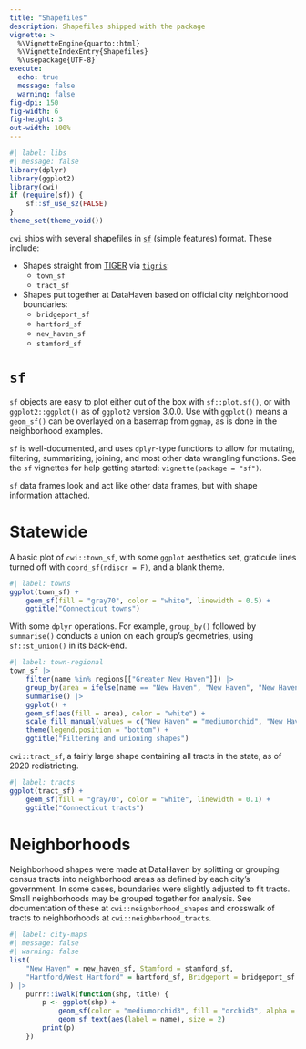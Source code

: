 ```yaml
---
title: "Shapefiles"
description: Shapefiles shipped with the package
vignette: >
  %\VignetteEngine{quarto::html}
  %\VignetteIndexEntry{Shapefiles}
  %\usepackage{UTF-8}
execute: 
  echo: true
  message: false
  warning: false
fig-dpi: 150
fig-width: 6
fig-height: 3
out-width: 100%
---
```



```r
#| label: libs
#| message: false 
library(dplyr)
library(ggplot2)
library(cwi)
if (require(sf)) {
    sf::sf_use_s2(FALSE)
}
theme_set(theme_void())
```

`cwi` ships with several shapefiles in [`sf`](https://r-spatial.github.io/sf/) (simple features) format. These include:

* Shapes straight from [TIGER](https://www.census.gov/geo/maps-data/data/tiger.html) via [`tigris`](https://github.com/walkerke/tigris):
    + `town_sf`
    + `tract_sf`
* Shapes put together at DataHaven based on official city neighborhood boundaries:
    + `bridgeport_sf`
    + `hartford_sf`
    + `new_haven_sf`
    + `stamford_sf`

# `sf`

`sf` objects are easy to plot either out of the box with `sf::plot.sf()`, or with `ggplot2::ggplot()` as of `ggplot2` version 3.0.0. Use with `ggplot()` means a `geom_sf()` can be overlayed on a basemap from `ggmap`, as is done in the neighborhood examples.

`sf` is well-documented, and uses `dplyr`-type functions to allow for mutating, filtering, summarizing, joining, and most other data wrangling functions. See the `sf` vignettes for help getting started: `vignette(package = "sf")`.

`sf` data frames look and act like other data frames, but with shape information attached.


# Statewide

A basic plot of `cwi::town_sf`, with some `ggplot` aesthetics set, graticule lines turned off with `coord_sf(ndiscr = F)`, and a blank theme.

```r
#| label: towns
ggplot(town_sf) +
    geom_sf(fill = "gray70", color = "white", linewidth = 0.5) +
    ggtitle("Connecticut towns")
```

With some `dplyr` operations. For example, `group_by()` followed by `summarise()` conducts a union on each group's geometries, using `sf::st_union()` in its back-end.

```r
#| label: town-regional
town_sf |>
    filter(name %in% regions[["Greater New Haven"]]) |>
    group_by(area = ifelse(name == "New Haven", "New Haven", "New Haven suburbs")) |>
    summarise() |>
    ggplot() +
    geom_sf(aes(fill = area), color = "white") +
    scale_fill_manual(values = c("New Haven" = "mediumorchid", "New Haven suburbs" = "gray70")) +
    theme(legend.position = "bottom") +
    ggtitle("Filtering and unioning shapes")
```

`cwi::tract_sf`, a fairly large shape containing all tracts in the state, as of 2020 redistricting.

```r
#| label: tracts
ggplot(tract_sf) +
    geom_sf(fill = "gray70", color = "white", linewidth = 0.1) +
    ggtitle("Connecticut tracts")
```

# Neighborhoods

Neighborhood shapes were made at DataHaven by splitting or grouping census tracts into neighborhood areas as defined by each city's government. In some cases, boundaries were slightly adjusted to fit tracts. Small neighborhoods may be grouped together for analysis. See documentation of these at `cwi::neighborhood_shapes` and crosswalk of tracts to neighborhoods at `cwi::neighborhood_tracts`.

```r
#| label: city-maps
#| message: false
#| warning: false 
list(
    "New Haven" = new_haven_sf, Stamford = stamford_sf,
    "Hartford/West Hartford" = hartford_sf, Bridgeport = bridgeport_sf
) |>
    purrr::iwalk(function(shp, title) {
        p <- ggplot(shp) +
            geom_sf(color = "mediumorchid3", fill = "orchid3", alpha = 0.1) +
            geom_sf_text(aes(label = name), size = 2)
        print(p)
    })
```






